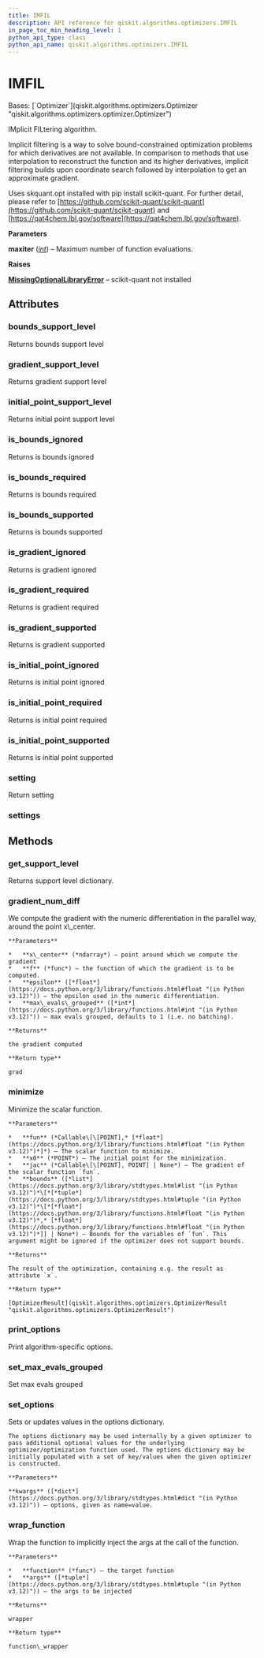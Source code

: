 ```yaml
---
title: IMFIL
description: API reference for qiskit.algorithms.optimizers.IMFIL
in_page_toc_min_heading_level: 1
python_api_type: class
python_api_name: qiskit.algorithms.optimizers.IMFIL
---
```


# IMFIL

<Class id="qiskit.algorithms.optimizers.IMFIL" isDedicatedPage={true} github="https://github.com/qiskit/qiskit/tree/stable/0.25/qiskit/algorithms/optimizers/imfil.py" signature="qiskit.algorithms.optimizers.IMFIL(maxiter=1000)" modifiers="class">
  Bases: [`Optimizer`](qiskit.algorithms.optimizers.Optimizer "qiskit.algorithms.optimizers.optimizer.Optimizer")

  IMplicit FILtering algorithm.

  Implicit filtering is a way to solve bound-constrained optimization problems for which derivatives are not available. In comparison to methods that use interpolation to reconstruct the function and its higher derivatives, implicit filtering builds upon coordinate search followed by interpolation to get an approximate gradient.

  Uses skquant.opt installed with pip install scikit-quant. For further detail, please refer to [https://github.com/scikit-quant/scikit-quant](https://github.com/scikit-quant/scikit-quant) and [https://qat4chem.lbl.gov/software](https://qat4chem.lbl.gov/software).

  **Parameters**

  **maxiter** ([*int*](https://docs.python.org/3/library/functions.html#int "(in Python v3.12)")) – Maximum number of function evaluations.

  **Raises**

  [**MissingOptionalLibraryError**](exceptions#qiskit.exceptions.MissingOptionalLibraryError "qiskit.exceptions.MissingOptionalLibraryError") – scikit-quant not installed

  ## Attributes

  ### bounds\_support\_level

  <Attribute id="qiskit.algorithms.optimizers.IMFIL.bounds_support_level">
    Returns bounds support level
  </Attribute>

  ### gradient\_support\_level

  <Attribute id="qiskit.algorithms.optimizers.IMFIL.gradient_support_level">
    Returns gradient support level
  </Attribute>

  ### initial\_point\_support\_level

  <Attribute id="qiskit.algorithms.optimizers.IMFIL.initial_point_support_level">
    Returns initial point support level
  </Attribute>

  ### is\_bounds\_ignored

  <Attribute id="qiskit.algorithms.optimizers.IMFIL.is_bounds_ignored">
    Returns is bounds ignored
  </Attribute>

  ### is\_bounds\_required

  <Attribute id="qiskit.algorithms.optimizers.IMFIL.is_bounds_required">
    Returns is bounds required
  </Attribute>

  ### is\_bounds\_supported

  <Attribute id="qiskit.algorithms.optimizers.IMFIL.is_bounds_supported">
    Returns is bounds supported
  </Attribute>

  ### is\_gradient\_ignored

  <Attribute id="qiskit.algorithms.optimizers.IMFIL.is_gradient_ignored">
    Returns is gradient ignored
  </Attribute>

  ### is\_gradient\_required

  <Attribute id="qiskit.algorithms.optimizers.IMFIL.is_gradient_required">
    Returns is gradient required
  </Attribute>

  ### is\_gradient\_supported

  <Attribute id="qiskit.algorithms.optimizers.IMFIL.is_gradient_supported">
    Returns is gradient supported
  </Attribute>

  ### is\_initial\_point\_ignored

  <Attribute id="qiskit.algorithms.optimizers.IMFIL.is_initial_point_ignored">
    Returns is initial point ignored
  </Attribute>

  ### is\_initial\_point\_required

  <Attribute id="qiskit.algorithms.optimizers.IMFIL.is_initial_point_required">
    Returns is initial point required
  </Attribute>

  ### is\_initial\_point\_supported

  <Attribute id="qiskit.algorithms.optimizers.IMFIL.is_initial_point_supported">
    Returns is initial point supported
  </Attribute>

  ### setting

  <Attribute id="qiskit.algorithms.optimizers.IMFIL.setting">
    Return setting
  </Attribute>

  ### settings

  <Attribute id="qiskit.algorithms.optimizers.IMFIL.settings" />

  ## Methods

  ### get\_support\_level

  <Function id="qiskit.algorithms.optimizers.IMFIL.get_support_level" signature="get_support_level()">
    Returns support level dictionary.
  </Function>

  ### gradient\_num\_diff

  <Function id="qiskit.algorithms.optimizers.IMFIL.gradient_num_diff" signature="gradient_num_diff(x_center, f, epsilon, max_evals_grouped=None)" modifiers="static">
    We compute the gradient with the numeric differentiation in the parallel way, around the point x\_center.

    **Parameters**

    *   **x\_center** (*ndarray*) – point around which we compute the gradient
    *   **f** (*func*) – the function of which the gradient is to be computed.
    *   **epsilon** ([*float*](https://docs.python.org/3/library/functions.html#float "(in Python v3.12)")) – the epsilon used in the numeric differentiation.
    *   **max\_evals\_grouped** ([*int*](https://docs.python.org/3/library/functions.html#int "(in Python v3.12)")) – max evals grouped, defaults to 1 (i.e. no batching).

    **Returns**

    the gradient computed

    **Return type**

    grad
  </Function>

  ### minimize

  <Function id="qiskit.algorithms.optimizers.IMFIL.minimize" signature="minimize(fun, x0, jac=None, bounds=None)">
    Minimize the scalar function.

    **Parameters**

    *   **fun** (*Callable\[\[POINT],* [*float*](https://docs.python.org/3/library/functions.html#float "(in Python v3.12)")*]*) – The scalar function to minimize.
    *   **x0** (*POINT*) – The initial point for the minimization.
    *   **jac** (*Callable\[\[POINT], POINT] | None*) – The gradient of the scalar function `fun`.
    *   **bounds** ([*list*](https://docs.python.org/3/library/stdtypes.html#list "(in Python v3.12)")*\[*[*tuple*](https://docs.python.org/3/library/stdtypes.html#tuple "(in Python v3.12)")*\[*[*float*](https://docs.python.org/3/library/functions.html#float "(in Python v3.12)")*,* [*float*](https://docs.python.org/3/library/functions.html#float "(in Python v3.12)")*]] | None*) – Bounds for the variables of `fun`. This argument might be ignored if the optimizer does not support bounds.

    **Returns**

    The result of the optimization, containing e.g. the result as attribute `x`.

    **Return type**

    [OptimizerResult](qiskit.algorithms.optimizers.OptimizerResult "qiskit.algorithms.optimizers.OptimizerResult")
  </Function>

  ### print\_options

  <Function id="qiskit.algorithms.optimizers.IMFIL.print_options" signature="print_options()">
    Print algorithm-specific options.
  </Function>

  ### set\_max\_evals\_grouped

  <Function id="qiskit.algorithms.optimizers.IMFIL.set_max_evals_grouped" signature="set_max_evals_grouped(limit)">
    Set max evals grouped
  </Function>

  ### set\_options

  <Function id="qiskit.algorithms.optimizers.IMFIL.set_options" signature="set_options(**kwargs)">
    Sets or updates values in the options dictionary.

    The options dictionary may be used internally by a given optimizer to pass additional optional values for the underlying optimizer/optimization function used. The options dictionary may be initially populated with a set of key/values when the given optimizer is constructed.

    **Parameters**

    **kwargs** ([*dict*](https://docs.python.org/3/library/stdtypes.html#dict "(in Python v3.12)")) – options, given as name=value.
  </Function>

  ### wrap\_function

  <Function id="qiskit.algorithms.optimizers.IMFIL.wrap_function" signature="wrap_function(function, args)" modifiers="static">
    Wrap the function to implicitly inject the args at the call of the function.

    **Parameters**

    *   **function** (*func*) – the target function
    *   **args** ([*tuple*](https://docs.python.org/3/library/stdtypes.html#tuple "(in Python v3.12)")) – the args to be injected

    **Returns**

    wrapper

    **Return type**

    function\_wrapper
  </Function>
</Class>

